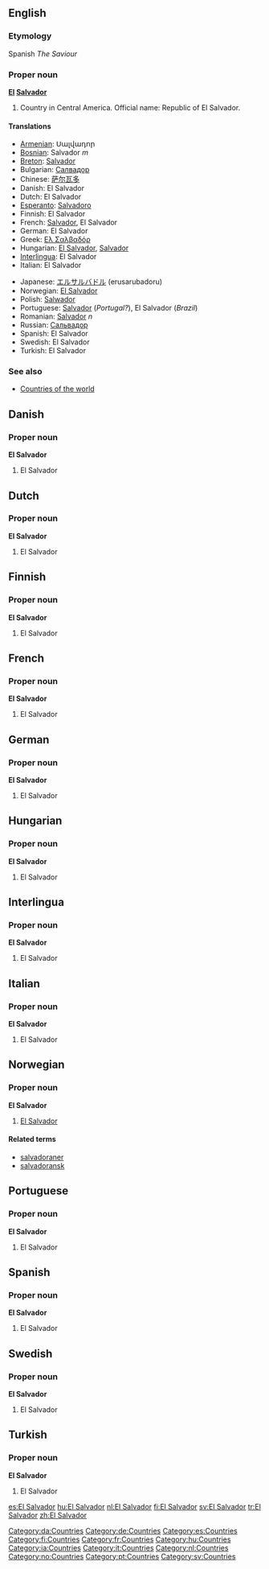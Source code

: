 {{wikipedia}}
==English==
===Etymology===
Spanish ''The Saviour''

===Proper noun===
'''[[El]] [[Salvador]]'''

# Country in Central America. Official name: Republic of El Salvador.

====Translations====
{{top}}
*[[Armenian]]: Սալվադոր
*[[Bosnian]]: Salvador ''m''
*[[Breton]]: [[Salvador]]
*Bulgarian: [[Салвадор]]
*Chinese: [[萨尔瓦多]]
*Danish: El Salvador
*Dutch: El Salvador
*[[Esperanto]]: [[Salvadoro]]
*Finnish: El Salvador
*French: [[Salvador]], El Salvador
*German: El Salvador
*Greek: [[Ελ Σαλβαδόρ]]
*Hungarian: [[El Salvador]], [[Salvador]]
*[[Interlingua]]: El Salvador
*Italian: El Salvador
{{mid}}
*Japanese: [[エルサルバドル]] (erusarubadoru)
*Norwegian: [[#Norwegian|El Salvador]]
*Polish: [[Salwador]]
*Portuguese: [[Salvador]] (''Portugal?''), El Salvador (''Brazil'')
*Romanian: [[Salvador]] ''n''
*Russian: [[Сальвадор]]
*Spanish: El Salvador
*Swedish: El Salvador
*Turkish: El Salvador
{{bottom}}

===See also===
*[[Countries of the world]]

==Danish==
===Proper noun===
'''El Salvador'''
#El Salvador

==Dutch==
===Proper noun===
'''El Salvador'''
#El Salvador

==Finnish==
===Proper noun===
'''El Salvador'''
#El Salvador

==French==
===Proper noun===
'''El Salvador'''
#El Salvador

==German==
===Proper noun===
'''El Salvador'''
#El Salvador

==Hungarian==
===Proper noun===
'''El Salvador'''
#El Salvador

==Interlingua==
===Proper noun===
'''El Salvador'''
#El Salvador

==Italian==
===Proper noun===
'''El Salvador'''
#El Salvador

==Norwegian==
===Proper noun===
'''El Salvador'''
#[[#English|El Salvador]]
====Related terms====
*[[salvadoraner]]
*[[salvadoransk]]

==Portuguese==
===Proper noun===
'''El Salvador'''
#El Salvador

==Spanish==
===Proper noun===
'''El Salvador'''
#El Salvador

==Swedish==
===Proper noun===
'''El Salvador'''
#El Salvador

==Turkish==
===Proper noun===
'''El Salvador'''
#El Salvador

[[Category:da:Countries]]
[[Category:de:Countries]]
[[Category:es:Countries]]
[[Category:fi:Countries]]
[[Category:fr:Countries]]
[[Category:hu:Countries]]
[[Category:ia:Countries]]
[[Category:it:Countries]]
[[Category:nl:Countries]]
[[Category:no:Countries]]
[[Category:pt:Countries]]
[[Category:sv:Countries]]
[[es:El Salvador]]
[[hu:El Salvador]]
[[nl:El Salvador]]
[[fi:El Salvador]]
[[sv:El Salvador]]
[[tr:El Salvador]]
[[zh:El Salvador]]